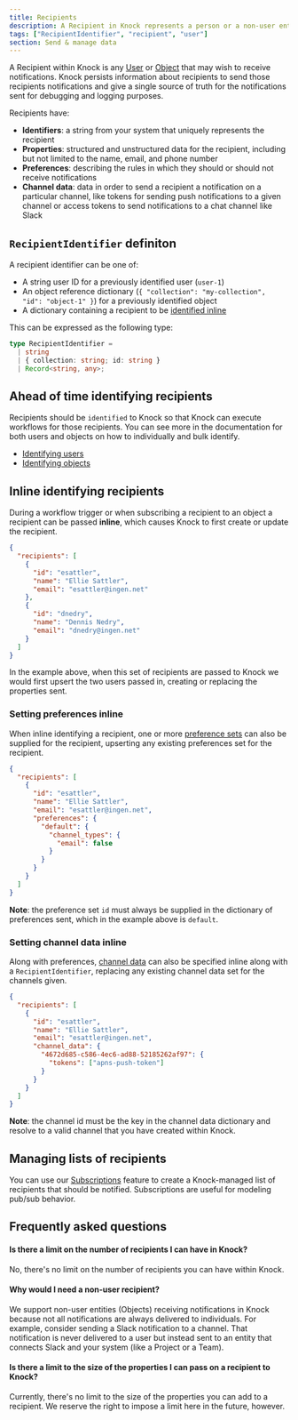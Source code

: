 ```yaml
---
title: Recipients
description: A Recipient in Knock represents a person or a non-user entity that may wish to receive notifications.
tags: ["RecipientIdentifier", "recipient", "user"]
section: Send & manage data
---
```


A Recipient within Knock is any [User](/send-and-manage-data/users) or [Object](/send-and-manage-data/objects) that may wish to receive notifications. Knock persists information about recipients to send those recipients notifications and give a single source of truth for the notifications sent for debugging and logging purposes.

Recipients have:

- **Identifiers**: a string from your system that uniquely represents the recipient
- **Properties**: structured and unstructured data for the recipient, including but not limited to the name, email, and phone number
- **Preferences**: describing the rules in which they should or should not receive notifications
- **Channel data**: data in order to send a recipient a notification on a particular channel, like tokens for sending push notifications to a given channel or access tokens to send notifications to a chat channel like Slack

## `RecipientIdentifier` definiton

A recipient identifier can be one of:

- A string user ID for a previously identified user (`user-1`)
- An object reference dictionary (`{ "collection": "my-collection", "id": "object-1" }`) for a previously identified object
- A dictionary containing a recipient to be [identified inline](#inline-identifying-recipients)

This can be expressed as the following type:

```typescript
type RecipientIdentifier =
  | string
  | { collection: string; id: string }
  | Record<string, any>;
```

## Ahead of time identifying recipients

Recipients should be `identified` to Knock so that Knock can execute workflows for those recipients. You can see more in the documentation for both users and objects on how to individually and bulk identify.

- [Identifying users](/send-and-manage-data/users#1-individual-identification)
- [Identifying objects](/send-and-manage-data/objects#1-set-individual-objects)

## Inline identifying recipients

During a workflow trigger or when subscribing a recipient to an object a recipient can be passed **inline**, which causes Knock to first create or update the recipient.

```json An example list of recipients to be identified inline
{
  "recipients": [
    {
      "id": "esattler",
      "name": "Ellie Sattler",
      "email": "esattler@ingen.net"
    },
    {
      "id": "dnedry",
      "name": "Dennis Nedry",
      "email": "dnedry@ingen.net"
    }
  ]
}
```

In the example above, when this set of recipients are passed to Knock we would first upsert the two users passed in, creating or replacing the properties sent.

### Setting preferences inline

When inline identifying a recipient, one or more [preference sets](/send-and-manage-data/preferences) can also be supplied for the recipient, upserting any existing preferences set for the recipient.

```json An example of inline identifying a recipient with a preference set
{
  "recipients": [
    {
      "id": "esattler",
      "name": "Ellie Sattler",
      "email": "esattler@ingen.net",
      "preferences": {
        "default": {
          "channel_types": {
            "email": false
          }
        }
      }
    }
  ]
}
```

**Note**: the preference set `id` must always be supplied in the dictionary of preferences sent, which in the example above is `default`.

### Setting channel data inline

Along with preferences, [channel data](/send-notifications/setting-channel-daa) can also be specified inline along with a `RecipientIdentifier`, replacing any existing channel data set for the channels given.

```json An example of inline identifying a recipient with channel data
{
  "recipients": [
    {
      "id": "esattler",
      "name": "Ellie Sattler",
      "email": "esattler@ingen.net",
      "channel_data": {
        "4672d685-c586-4ec6-ad88-52185262af97": {
          "tokens": ["apns-push-token"]
        }
      }
    }
  ]
}
```

**Note**: the channel id must be the key in the channel data dictionary and resolve to a valid channel that you have created within Knock.

## Managing lists of recipients

You can use our [Subscriptions](/send-and-manage-data/subscriptions) feature to create a Knock-managed list of recipients that should be notified. Subscriptions are useful for modeling pub/sub behavior.

## Frequently asked questions

#### Is there a limit on the number of recipients I can have in Knock?

No, there's no limit on the number of recipients you can have within Knock.

#### Why would I need a non-user recipient?

We support non-user entities (Objects) receiving notifications in Knock because not all notifications are always delivered to individuals. For example, consider sending a Slack notification to a channel. That notification is never delivered to a user but instead sent to an entity that connects Slack and your system (like a Project or a Team).

#### Is there a limit to the size of the properties I can pass on a recipient to Knock?

Currently, there's no limit to the size of the properties you can add to a recipient. We reserve the right to impose a limit here in the future, however.
